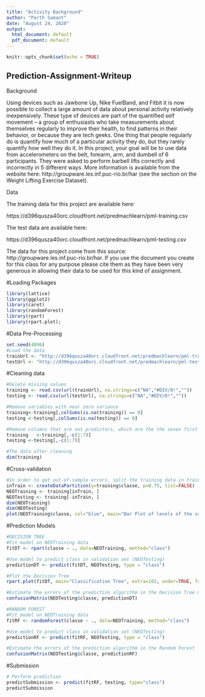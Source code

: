 ```yaml
---
title: "Activity Background"
author: "Parth Samant"
date: "August 24, 2020"
output:
  html_document: default
  pdf_document: default
---
```


```r
knitr::opts_chunk$set(echo = TRUE)
```

## Prediction-Assignment-Writeup

Background

Using devices such as Jawbone Up, Nike FuelBand, and Fitbit it is now possible to collect a large amount of data about personal activity relatively inexpensively. These type of devices are part of the quantified self movement – a group of enthusiasts who take measurements about themselves regularly to improve their health, to find patterns in their behavior, or because they are tech geeks. One thing that people regularly do is quantify how much of a particular activity they do, but they rarely quantify how well they do it. In this project, your goal will be to use data from accelerometers on the belt, forearm, arm, and dumbell of 6 participants. They were asked to perform barbell lifts correctly and incorrectly in 5 different ways. More information is available from the website here: http://groupware.les.inf.puc-rio.br/har (see the section on the Weight Lifting Exercise Dataset).

Data

The training data for this project are available here:

https://d396qusza40orc.cloudfront.net/predmachlearn/pml-training.csv

The test data are available here:

https://d396qusza40orc.cloudfront.net/predmachlearn/pml-testing.csv

The data for this project come from this source: http://groupware.les.inf.puc-rio.br/har. If you use the document you create for this class for any purpose please cite them as they have been very generous in allowing their data to be used for this kind of assignment.


#Loading Packages
```r
library(lattice)
library(ggplot2)
library(caret)
library(randomForest)
library(rpart)
library(rpart.plot);
```

#Data Pre-Processing
```r
set.seed(4096)
#Load the data
trainUrl <- "http://d396qusza40orc.cloudfront.net/predmachlearn/pml-training.csv"   
testUrl <- "http://d396qusza40orc.cloudfront.net/predmachlearn/pml-testing.csv" 
```

#Cleaning data 
```r
#Delete missing values 
training <- read.csv(url(trainUrl), na.strings=c("NA","#DIV/0!",""))  
testing <- read.csv(url(testUrl), na.strings=c("NA","#DIV/0!",""))

#Remove variables with near zero variance
training<-training[,colSums(is.na(training)) == 0]
testing <-testing[,colSums(is.na(testing)) == 0]

#Remove columns that are not predictors, which are the the seven first columns
training   <-training[,-c(1:7)]
testing <-testing[,-c(1:7)]

#The data after cleaning
dim(training)
```

#Cross-validation
```r
#In order to get out-of-sample errors, split the training data in training (75%) and testing (25%) data) subsets:
inTrain <- createDataPartition(y=training$classe, p=0.75, list=FALSE)    
NEOTraining <- training[inTrain, ]
NEOTesting <- training[-inTrain, ]  
dim(NEOTraining)
dim(NEOTesting)
plot(NEOTraining$classe, col="blue", main="Bar Plot of levels of the variable classe within the subTraining data set", xlab="classe levels", ylab="Frequency")
```

#Prediction Models
```r
#DECISION TREE
#Fit model on NEOTraining data
fitDT <- rpart(classe ~ ., data=NEOTraining, method="class")

#Use model to predict class in validation set (NEOTesting)
predictionDT <- predict(fitDT, NEOTesting, type = "class")

#Plot the Decision Tree
rpart.plot(fitDT, main="Classification Tree", extra=102, under=TRUE, faclen=0)

#Estimate the errors of the prediction algorithm in the Decision Tree model
confusionMatrix(NEOTesting$classe, predictionDT)

#RANDOM FOREST
#Fit model on NEOTraining data
fitRF <- randomForest(classe ~ ., data=NEOTraining, method="class")

#Use model to predict class in validation set (NEOTesting)
predictionRF <- predict(fitRF, NEOTesting, type = "class")

#Estimate the errors of the prediction algorithm in the Random Forest
confusionMatrix(NEOTesting$classe, predictionRF)
```

#Submission
```r
# Perform prediction
predictSubmission <- predict(fitRF, testing, type="class")
predictSubmission
```

